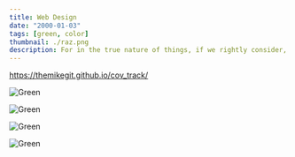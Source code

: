 ```yaml
---
title: Web Design
date: "2000-01-03"
tags: [green, color]
thumbnail: ./raz.png
description: For in the true nature of things, if we rightly consider, every green tree is far more glorious than if it were made of gold and silver.
---
```


https://themikegit.github.io/cov_track/

![Green](./chuttersnap-564286-unsplash.jpg)

![Green](./jazmin-quaynor-105210-unsplash.jpg)

![Green](./josh-silver-730329-unsplash.jpg)

![Green](./roman-bozhko-251947-unsplash.jpg)
